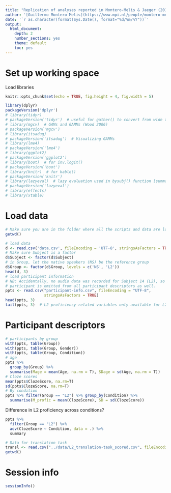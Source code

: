 ```yaml
---
title: "Replication of analyses reported in Montero-Melis & Jaeger (2019) in *BLC*"
author: '[Guillermo Montero-Melis](https://www.mpi.nl/people/montero-melis-guillermo)'
date: '`r as.character(format(Sys.Date(), format="%d/%m/%Y"))`'
output:
  html_document:
    depth: 2
    number_sections: yes
    theme: default
    toc: yes
---
```




Set up working space
====================

Load libraries

```r
knitr::opts_chunk$set(echo = TRUE, fig.height = 4, fig.width = 5)
```

```r
library(dplyr)
packageVersion('dplyr')
# library(tidyr)
# packageVersion('tidyr')  # useful for gather() to convert from wide to long
# library(mgcv)  # GAMs and GAMMs (Wood 2006)
# packageVersion('mgcv')
# library(itsadug)
# packageVersion('itsadug')  # Visualizing GAMMs
# library(lme4)
# packageVersion('lme4')
# library(ggplot2)
# packageVersion('ggplot2')
# library(boot)  # for inv.logit()
# packageVersion('boot')
# library(knitr)  # for kable()
# packageVersion('knitr')
# library(lazyeval)  # lazy evaluation used in bysubj() function [summarise_]
# packageVersion('lazyeval')
# library(effects)
# library(xtable)
```


Load data
=========

```r
# Make sure you are in the folder where all the scripts and data are located
getwd()
```


```r
# load data
d <- read.csv('data.csv', fileEncoding = 'UTF-8', stringsAsFactors = TRUE)
# Make sure Subject is a factor
d$Subject <- factor(d$Subject)
# in Group, let the native speakers (NS) be the reference group
d$Group <- factor(d$Group, levels = c('NS', 'L2'))
head(d, 3)
# load participant information 
# NB: Accidentally, no audio data was recorded for Subject 14 (L2), so this
# participant is omitted from all participant descriptors as well.
ppts <- read.csv("participant-info.csv", fileEncoding = "UTF-8", 
                 stringsAsFactors = TRUE)
head(ppts, 3)
tail(ppts, 3)  # L2 proficiency-related variables only available for L2ers
```


Participant descriptors
=======================

```r
# participants by group
with(ppts, table(Group))
with(ppts, table(Group, Gender))
with(ppts, table(Group, Condition))
# age
ppts %>%
  group_by(Group) %>%
  summarise(Mage = mean(Age, na.rm = T), SDage = sd(Age, na.rm = T))
# Cloze scores
mean(ppts$ClozeScore, na.rm=T)
sd(ppts$ClozeScore, na.rm=T)
# By condition
ppts %>% filter(Group == "L2") %>% group_by(Condition) %>%
  summarise(M_profic = mean(ClozeScore), SD = sd(ClozeScore))
```

Difference in L2 proficiency across conditions?

```r
ppts %>% 
  filter(Group == "L2") %>%
  aov(ClozeScore ~ Condition, data = .) %>%
  summary
```



```r
# Data for translation task
transl <- read.csv("../data/L2_translation-task_scored.csv", fileEncoding = "UTF-8")
getwd()
```



Session info
============

```r
sessionInfo()
```


